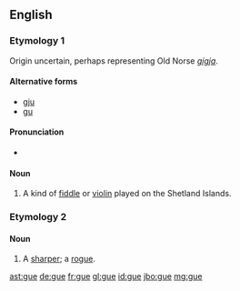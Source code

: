 {{also|gué|güe}}
==English==

===Etymology 1===
Origin uncertain, perhaps representing Old Norse ''[[gígja]]''.

====Alternative forms====
* [[gju]]
* [[gu]]

====Pronunciation====
* {{IPA|/ɡjuː/}}

====Noun====
{{en-noun}}

# {{context|Shetland}} A kind of [[fiddle]] or [[violin]] played on the Shetland Islands.

===Etymology 2===

====Noun====
{{en-noun}}

# {{context|obsolete}} A [[sharper]]; a [[rogue]].
#: {{rfquotek|J. Webstar}}

{{Webster 1913}}

[[ast:gue]]
[[de:gue]]
[[fr:gue]]
[[gl:gue]]
[[id:gue]]
[[jbo:gue]]
[[mg:gue]]